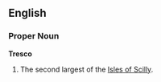==English==
===Proper Noun===
{{wikipedia}}
'''Tresco'''
#The second largest of the [[Isles of Scilly]].